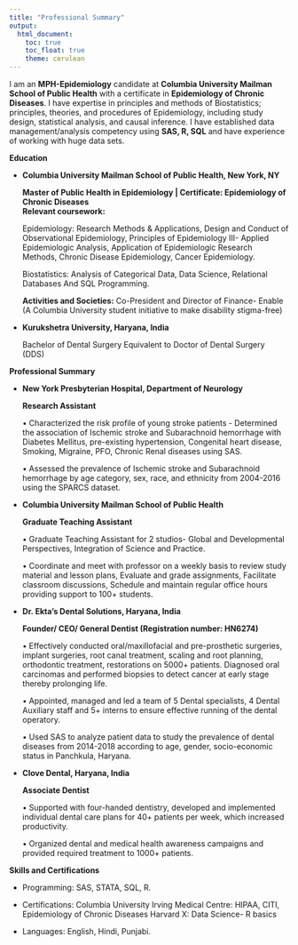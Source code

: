 ```yaml
---
title: "Professional Summary"
output: 
  html_document:
    toc: true
    toc_float: true
    theme: cerulean
---
```


I am an **MPH-Epidemiology** candidate at **Columbia University Mailman School of Public Health** with a certificate in **Epidemiology of Chronic Diseases**. I have expertise in principles and methods of Biostatistics; principles, theories, and procedures of Epidemiology, including study design, statistical analysis, and causal inference. I have established data management/analysis competency using **SAS, R, SQL** and have experience of working with huge data sets.

**Education**

* **Columbia University Mailman School of Public Health, New York, NY**

  **Master of Public Health in Epidemiology | Certificate: Epidemiology of Chronic Diseases**                                              
  **Relevant coursework:**
  
  Epidemiology: Research Methods & Applications, Design and Conduct of Observational Epidemiology, Principles of    Epidemiology III- Applied Epidemiologic Analysis, Application of Epidemiologic Research Methods, Chronic Disease   Epidemiology, Cancer Epidemiology.

  Biostatistics: Analysis of Categorical Data, Data Science, Relational Databases And SQL Programming. 

  **Activities and Societies:** Co-President and Director of Finance- Enable (A Columbia University student  initiative to make disability stigma-free)

* **Kurukshetra University, Haryana, India**

  Bachelor of Dental Surgery Equivalent to Doctor of Dental Surgery (DDS)                                       
  
**Professional Summary**

* **New York Presbyterian Hospital, Department of Neurology** 

  **Research Assistant**  
  
  •	Characterized the risk profile of young stroke patients - Determined the association of Ischemic stroke and  Subarachnoid hemorrhage with Diabetes Mellitus, pre-existing hypertension, Congenital heart disease, Smoking, Migraine, PFO, Chronic Renal diseases using SAS.
  
  •	Assessed the prevalence of Ischemic stroke and Subarachnoid hemorrhage by age category, sex, race, and  ethnicity from 2004-2016 using the SPARCS dataset.
  
* **Columbia University Mailman School of Public Health**

  **Graduate Teaching Assistant**  
  
  •	Graduate Teaching Assistant for 2 studios- Global and Developmental Perspectives, Integration of Science and  Practice.
  
  •	Coordinate and meet with professor on a weekly basis to review study material and lesson plans, Evaluate and grade assignments, Facilitate classroom discussions, Schedule and maintain regular office hours providing support to 100+ students.
  
* **Dr. Ekta’s Dental Solutions, Haryana, India** 

  **Founder/ CEO/ General Dentist (Registration number: HN6274)**   
  
  •	Effectively conducted oral/maxillofacial and pre-prosthetic surgeries, implant surgeries, root canal treatment, scaling and root planning, orthodontic treatment, restorations on 5000+ patients. Diagnosed oral carcinomas and performed biopsies to detect cancer at early stage thereby prolonging life.
  
  •	Appointed, managed and led a team of 5 Dental specialists, 4 Dental Auxiliary staff and 5+ interns to ensure effective running of the dental operatory.
  
  •	Used SAS to analyze patient data to study the prevalence of dental diseases from 2014-2018 according to age, gender, socio-economic status in Panchkula, Haryana.

* **Clove Dental, Haryana, India**

  **Associate Dentist** 
  
  •	Supported with four-handed dentistry, developed and implemented individual dental care plans for 40+ patients per week, which increased productivity.
  
  •	Organized dental and medical health awareness campaigns and provided required treatment to 1000+ patients.
  
**Skills and Certifications**

* Programming: SAS, STATA, SQL, R. 

* Certifications: Columbia University Irving Medical Centre: HIPAA, CITI, Epidemiology of Chronic Diseases
  Harvard X: Data Science- R basics 

* Languages: English, Hindi, Punjabi.





